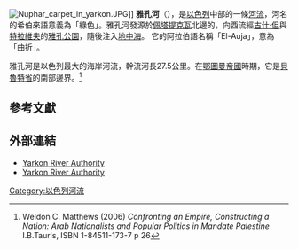 {{NoteTA|zh-hans:亚尔孔;zh-hant:雅孔}}
{{Geobox|River
| 
<!-- *** Name section *** -->  
| name                        = 雅孔河<br>Yarkon River
| native_name                 = 
| other_name                  = |
| other_name1                 = |
<!-- *** Image *** --->
| image                       = Hayarkon IMG 8516.JPG
| image_size                  = 260px
| image_caption               = 
<!-- *** Etymology *** --->
| etymology                   = 
<!-- *** Country etc. *** -->
| country                     = [[以色列|以色列]]
| country1                    =
| state                       = 
| state1                      = 
| region                      = 
| region1                     =
| district                    = 
| district1                   = 
| city                        = [[特拉維夫|特拉維夫]]
| city1                       = 佩塔提克瓦
| city2                       = 羅什艾因
| landmark                    = 
| landmark1                   = 
<!-- *** Geography *** -->
| length                      = 27.5
| watershed                   = 
| discharge_location          = 
| discharge                   = 
| discharge_max               = 
| discharge_min               = 
| discharge1_location         = 
| discharge1                  = 
<!-- *** Source *** -->
| source_name                 = 特拉費克（Tel Afek）
| source_location             = [[羅什艾因|羅什艾因]]附近
| source_district             = [[中央區_(以色列)|中央區]]
| source_region               =
| source_state                = 
| source_country              = 以色列 
| source_lat_d                = 
| source_lat_m                = 
| source_lat_s                = 
| source_lat_NS               = 
| source_long_d               = 
| source_long_m               = 
| source_long_s               = 
| source_long_EW              = 
| source_elevation            = 
| source_length               = 
<!-- *** Mouth *** -->
| mouth_name                  = 地中海
| mouth_location              = 特拉維夫
| mouth_district              = [[特拉維夫區|特拉維夫區]]
| mouth_region                =
| mouth_state                 = 
| mouth_country               = 以色列 
| mouth_lat_d                 = 32
| mouth_lat_m                 = 5
| mouth_lat_s                 = 45
| mouth_lat_NS                = N
| mouth_long_d                = 34
| mouth_long_m                = 46
| mouth_long_s                = 48
| mouth_long_EW               =E
| mouth_elevation             = 
<!-- *** Tributaries *** -->
| tributary_left              = 
| tributary_left1             = 
| tributary_right             = 
| tributary_right1            = 
<!-- *** Free fields *** -->
| free_name                   =  
| free_value                  = 
<!-- *** Map section *** -->
| map                         = 
| map_size                    =   
| map_caption                 =
}} 
[[File:Nuphar_carpet_in_yarkon.JPG|thumb]]]]
'''雅孔河'''（{{lang-he|נחל הירקון|Nahal HaYarkon}}），是[[以色列|以色列]]中部的一條[[河流|河流]]，河名的希伯來語意義為「綠色」。雅孔河發源於[[佩塔提克瓦|佩塔提克瓦]]北邊的{{link-en|安提帕底|Antipatris|特拉費克}}，向西流經[[古什·但|古什·但]]與[[特拉維夫|特拉維夫]]的[[雅孔公園|雅孔公園]]，隨後注入[[地中海|地中海]]。 它的阿拉伯語名稱「El-Auja」，意為「曲折」。

雅孔河是以色列最大的海岸河流，幹流河長27.5公里。在[[鄂圖曼帝國|鄂圖曼帝國]]時期，它是[[貝魯特省|貝魯特省]]的南部邊界。<ref>Weldon C. Matthews (2006) ''Confronting an Empire, Constructing a Nation: Arab Nationalists and Popular Politics in Mandate Palestine'' I.B.Tauris, ISBN 1-84511-173-7 p 26</ref>

==參考文獻==
{{Reflist}}

==外部連結==
{{Commonscat|Yarkon River|雅孔河}}
*[http://yarqon.org.il Yarkon River Authority] {{he icon}}
*[https://web.archive.org/web/20140515071037/http://yarqon.org.il/en Yarkon River Authority] {{en icon}}

[[Category:以色列河流|Category:以色列河流]]
{{Israel-geo-stub}}
